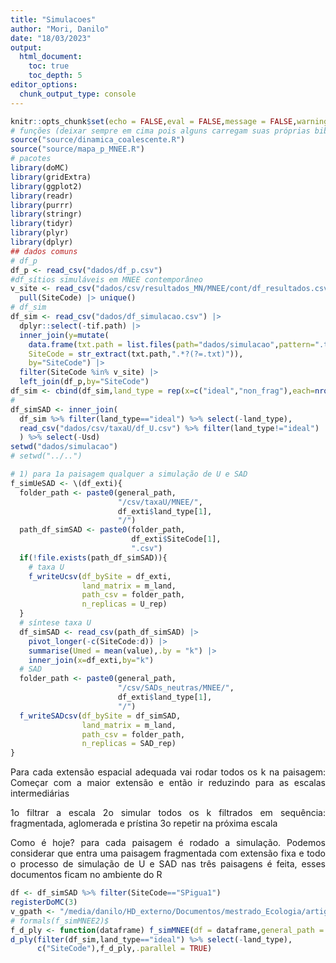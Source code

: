 ```yaml
---
title: "Simulacoes"
author: "Mori, Danilo"
date: "18/03/2023"
output: 
  html_document:
    toc: true
    toc_depth: 5
editor_options: 
  chunk_output_type: console
---
```


<style>
body {
text-align: justify}
</style>

```r
knitr::opts_chunk$set(echo = FALSE,eval = FALSE,message = FALSE,warning = FALSE)
# funções (deixar sempre em cima pois alguns carregam suas próprias bibliotecas)
source("source/dinamica_coalescente.R")
source("source/mapa_p_MNEE.R")
# pacotes
library(doMC)
library(gridExtra)
library(ggplot2)
library(readr)
library(purrr)
library(stringr)
library(tidyr)
library(plyr)
library(dplyr)
## dados comuns
# df_p
df_p <- read_csv("dados/df_p.csv")
#df_sítios simuláveis em MNEE contemporâneo
v_site <- read_csv("dados/csv/resultados_MN/MNEE/cont/df_resultados.csv") |> 
  pull(SiteCode) |> unique()
# df_sim
df_sim <- read_csv("dados/df_simulacao.csv") |> 
  dplyr::select(-tif.path) |> 
  inner_join(y=mutate(
    data.frame(txt.path = list.files(path="dados/simulacao",pattern=".txt")),
    SiteCode = str_extract(txt.path,".*?(?=.txt)")),
    by="SiteCode") |> 
  filter(SiteCode %in% v_site) |>
  left_join(df_p,by="SiteCode")
df_sim <- cbind(df_sim,land_type = rep(x=c("ideal","non_frag"),each=nrow(df_sim)))
#
df_simSAD <- inner_join(
  df_sim %>% filter(land_type=="ideal") %>% select(-land_type),
  read_csv("dados/csv/taxaU/df_U.csv") %>% filter(land_type!="ideal")
  ) %>% select(-Usd)
setwd("dados/simulacao")
# setwd("../..")
```



```r
# 1) para 1a paisagem qualquer a simulação de U e SAD
f_simUeSAD <- \(df_exti){
  folder_path <- paste0(general_path,
                        "/csv/taxaU/MNEE/",
                        df_exti$land_type[1],
                        "/")
  path_df_simSAD <- paste0(folder_path,
                           df_exti$SiteCode[1],
                           ".csv")
  if(!file.exists(path_df_simSAD)){
    # taxa U
    f_writeUcsv(df_bySite = df_exti,
                land_matrix = m_land,
                path_csv = folder_path,
                n_replicas = U_rep)
  }
  # síntese taxa U
  df_simSAD <- read_csv(path_df_simSAD) |> 
    pivot_longer(-c(SiteCode:d)) |> 
    summarise(Umed = mean(value),.by = "k") |> 
    inner_join(x=df_exti,by="k")
  # SAD
  folder_path <- paste0(general_path,
                        "/csv/SADs_neutras/MNEE/",
                        df_exti$land_type[1],
                        "/")
  f_writeSADcsv(df_bySite = df_simSAD,
                land_matrix = m_land, 
                path_csv = folder_path,
                n_replicas = SAD_rep)
}
```

Para cada extensão espacial adequada vai rodar todos os k na paisagem:
Começar com a maior extensão e então ir reduzindo para as escalas intermediárias 

1o filtrar a escala
2o simular todos os k filtrados em sequência: fragmentada, aglomerada e prístina
3o repetir na próxima escala

Como é hoje?
para cada paisagem é rodado a simulação.
Podemos considerar que entra uma paisagem fragmentada com extensão fixa e todo o processo de
simulação de U e SAD nas três paisagens é feita, esses documentos ficam no ambiente do R




```r
df <- df_simSAD %>% filter(SiteCode=="SPigua1")
registerDoMC(3)
v_gpath <- "/media/danilo/HD_externo/Documentos/mestrado_Ecologia/artigo_principal/dados"
# formals(f_simMNEE2)$
f_d_ply <- function(dataframe) f_simMNEE(df = dataframe,general_path = v_gpath)
d_ply(filter(df_sim,land_type=="ideal") %>% select(-land_type),
      c("SiteCode"),f_d_ply,.parallel = TRUE)
```




